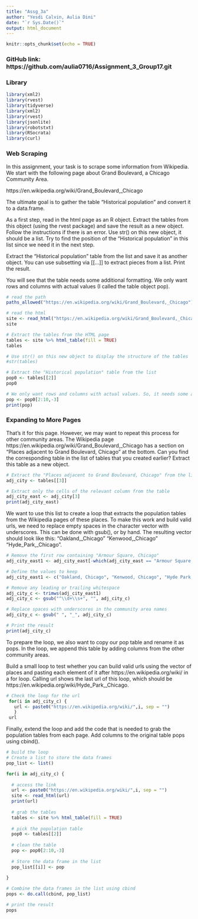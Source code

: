 ```yaml
---
title: "Assg_3a"
author: "Yesdi Calvin, Aulia Dini"
date: "`r Sys.Date()`"
output: html_document
---
```



```r
knitr::opts_chunk$set(echo = TRUE)
```


### GitHub link: https://github.com/aulia0716/Assignment_3_Group17.git

### Library

```r
library(xml2)
library(rvest)
library(tidyverse)
library(xml2)
library(rvest)
library(jsonlite)
library(robotstxt)
library(RSocrata)
library(curl)
```

### Web Scraping

In this assignment, your task is to scrape some information from Wikipedia. We start with the following page about Grand Boulevard, a Chicago Community Area.

https://en.wikipedia.org/wiki/Grand_Boulevard,_Chicago

The ultimate goal is to gather the table "Historical population" and convert it to a data.frame.

As a first step, read in the html page as an R object. Extract the tables from this object (using the rvest package) and save the result as a new object. Follow the instructions if there is an error. Use str() on this new object, it should be a list. Try to find the position of the "Historical population" in this list since we need it in the next step.

Extract the "Historical population" table from the list and save it as another object. You can use subsetting via [[…]] to extract pieces from a list. Print the result.

You will see that the table needs some additional formatting. We only want rows and columns with actual values (I called the table object pop).

```r
# read the path
paths_allowed("https://en.wikipedia.org/wiki/Grand_Boulevard,_Chicago")
```

```r
# read the html
site <- read_html("https://en.wikipedia.org/wiki/Grand_Boulevard,_Chicago")
site
```
```r
# Extract the tables from the HTML page
tables <- site %>% html_table(fill = TRUE)
tables
```

```r
# Use str() on this new object to display the structure of the tables
#str(tables)
```

```r
# Extract the "Historical population" table from the list
pop0 <- tables[[2]]
pop0
```

```r
# We only want rows and columns with actual values. So, it needs some additional formatting. 
pop <- pop0[2:10,-3]
print(pop)
```

### Expanding to More Pages

That's it for this page. However, we may want to repeat this process for other community areas. The Wikipedia page https://en.wikipedia.org/wiki/Grand_Boulevard,_Chicago has a section on "Places adjacent to Grand Boulevard, Chicago" at the bottom. Can you find the corresponding table in the list of tables that you created earlier? Extract this table as a new object.

```r
# Extract the "Places adjacent to Grand Boulevard, Chicago" from the list
adj_city <- tables[[3]]
```

```r
# Extract only the cells of the relevant column from the table
adj_city_east <- adj_city[3]
print(adj_city_east)
```

We want to use this list to create a loop that extracts the population tables from the Wikipedia pages of these places. To make this work and build valid urls, we need to replace empty spaces in the character vector with underscores. This can be done with gsub(), or by hand. The resulting vector should look like this: "Oakland,_Chicago" "Kenwood,_Chicago" "Hyde_Park,_Chicago".

```r
# Remove the first row containing "Armour Square, Chicago"
adj_city_east1 <- adj_city_east[-which(adj_city_east == "Armour Square, Chicago"), ]

# Define the values to keep
adj_city_east1 <- c("Oakland, Chicago", "Kenwood, Chicago", "Hyde Park, Chicago")

# Remove any leading or trailing whitespace
adj_city_c <- trimws(adj_city_east1)
adj_city_c <- gsub("^\\d+\\s+", "", adj_city_c)

# Replace spaces with underscores in the community area names
adj_city_c <- gsub(" ", "_", adj_city_c)

# Print the result
print(adj_city_c)
```

To prepare the loop, we also want to copy our pop table and rename it as pops. In the loop, we append this table by adding columns from the other community areas.

Build a small loop to test whether you can build valid urls using the vector of places and pasting each element of it after https://en.wikipedia.org/wiki/ in a for loop. Calling url shows the last url of this loop, which should be https://en.wikipedia.org/wiki/Hyde_Park,_Chicago.

```r
# Check the loop for the url
 for(i in adj_city_c) {
   url <- paste0("https://en.wikipedia.org/wiki/",i, sep = "")
   }
 url
```

Finally, extend the loop and add the code that is needed to grab the population tables from each page. Add columns to the original table pops using cbind().

```r
# build the loop 
# Create a list to store the data frames
pop_list <- list()

for(i in adj_city_c) {
  
  # access the link
  url <- paste0("https://en.wikipedia.org/wiki/",i, sep = "") 
  site <- read_html(url)
  print(url)
  
  # grab the tables
  tables <- site %>% html_table(fill = TRUE)
  
  # pick the population table
  pop0 <- tables[[2]]
  
  # clean the table
  pop <- pop0[2:10,-3]
  
  # Store the data frame in the list
  pop_list[[i]] <- pop
  
}

# Combine the data frames in the list using cbind
pops <- do.call(cbind, pop_list)

# print the result
pops
```
